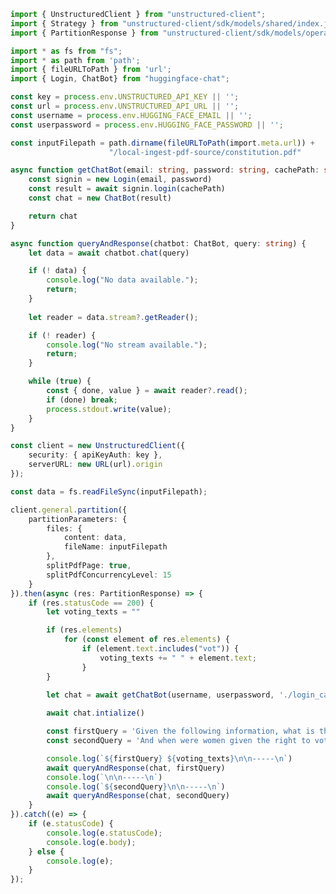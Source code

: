 ```typescript TypeScript
import { UnstructuredClient } from "unstructured-client";
import { Strategy } from "unstructured-client/sdk/models/shared/index.js";
import { PartitionResponse } from "unstructured-client/sdk/models/operations";

import * as fs from "fs";
import * as path from 'path';
import { fileURLToPath } from 'url';
import { Login, ChatBot} from "huggingface-chat";

const key = process.env.UNSTRUCTURED_API_KEY || '';
const url = process.env.UNSTRUCTURED_API_URL || '';
const username = process.env.HUGGING_FACE_EMAIL || '';
const userpassword = process.env.HUGGING_FACE_PASSWORD || '';

const inputFilepath = path.dirname(fileURLToPath(import.meta.url)) + 
                      "/local-ingest-pdf-source/constitution.pdf"

async function getChatBot(email: string, password: string, cachePath: string): Promise<ChatBot> {
    const signin = new Login(email, password)
    const result = await signin.login(cachePath)
    const chat = new ChatBot(result)

    return chat
}

async function queryAndResponse(chatbot: ChatBot, query: string) {
    let data = await chatbot.chat(query)

    if (! data) {
        console.log("No data available.");
        return;
    }
    
    let reader = data.stream?.getReader();

    if (! reader) {
        console.log("No stream available.");
        return;
    }

    while (true) {
        const { done, value } = await reader?.read();
        if (done) break;
        process.stdout.write(value);
    }    
}

const client = new UnstructuredClient({
    security: { apiKeyAuth: key },
    serverURL: new URL(url).origin
});

const data = fs.readFileSync(inputFilepath);

client.general.partition({
    partitionParameters: {
        files: {
            content: data,
            fileName: inputFilepath
        },
        splitPdfPage: true,
        splitPdfConcurrencyLevel: 15
    }
}).then(async (res: PartitionResponse) => {
    if (res.statusCode == 200) {
        let voting_texts = ""

        if (res.elements)
            for (const element of res.elements) {
                if (element.text.includes("vot")) {
                    voting_texts += " " + element.text;
                }
        }

        let chat = await getChatBot(username, userpassword, './login_cache/')
        
        await chat.intialize()

        const firstQuery = 'Given the following information, what is the minimum voting age in the United States?'
        const secondQuery = 'And when were women given the right to vote in the United States?'

        console.log(`${firstQuery} ${voting_texts}\n\n-----\n`)
        await queryAndResponse(chat, firstQuery)
        console.log(`\n\n-----\n`)
        console.log(`${secondQuery}\n\n-----\n`)
        await queryAndResponse(chat, secondQuery)
    }    
}).catch((e) => {
    if (e.statusCode) {
        console.log(e.statusCode);
        console.log(e.body);
    } else {
        console.log(e);
    }
});
```